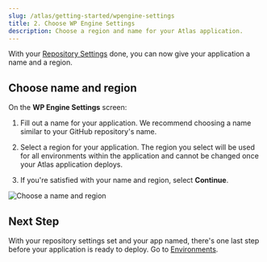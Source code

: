 ```yaml
---
slug: /atlas/getting-started/wpengine-settings
title: 2. Choose WP Engine Settings
description: Choose a region and name for your Atlas application.
---
```


With your [Repository Settings](./set-repository-settings) done, you can now give your application a name and a region.


## Choose name and region 

On the **WP Engine Settings** screen:

1. Fill out a name for your application. We recommend choosing a name similar to your GitHub repository's name.

2. Select a region for your application. The region you select will be used for all environments within the application and cannot be changed once your Atlas application deploys.

3. If you're satisfied with your name and region, select **Continue**.
   
![Choose a name and region](../assets/img/wp-engine-settings.png)

## Next Step

With your repository settings set and your app named, there's one last step before your application is ready to deploy. Go to [Environments](./environments).